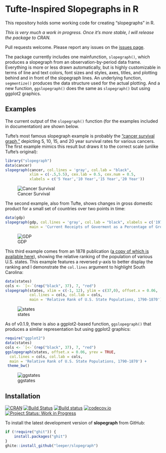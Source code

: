 # Tufte-Inspired Slopegraphs in R

This repository holds some working code for creating "slopegraphs" in R.

*This is very much a work in progress. Once it's more stable, I will release the package to CRAN.*

Pull requests welcome. Please report any issues on the [issues page](https://github.com/leeper/slopegraph/issues).

The package currently includes one mainfunction, `slopegraph()`, which produces a slopegraph from an observation-by-period data frame. Everything is more or less drawn automatically, but is highly customizable in terms of line and text colors, font sizes and styles, axes, titles, and plotting behind and in front of the slopegraph lines. An underlying function, `segmentize()` produces the data structure used for the actual plotting. And a new function, `ggslopegraph()` does the same as `slopegraph()` but using ggplot2 graphics.

## Examples

The current output of the `slopegraph()` function (for the examples included in documentation) are shown below. 

Tufte's most famous slopegraph example is probably the ["cancer survival graph,"](http://www.edwardtufte.com/bboard/q-and-a-fetch-msg?msg_id=0003nk) depicting 5, 10, 15, and 20 year survival rates for various cancers. The first example mimics this result but draws it to the correct scale (unlike Tufte's original):

```r
library("slopegraph")
data(cancer)
slopegraph(cancer, col.lines = 'gray', col.lab = "black", 
           xlim = c(-.5,5.5), cex.lab = 0.5, cex.num = 0.5,
           xlabels = c('5 Year','10 Year','15 Year','20 Year'))
```

![Cancer Survival](https://rawgithub.com/leeper/slopegraph/master/inst/examples/cancer-survival-1.svg)


The second example, also from Tufte, shows changes in gross domestic product for a small set of countries over two points in time:

```r
data(gdp)
slopegraph(gdp, col.lines = 'gray', col.lab = "black", xlabels = c('1970','1979'),  
           main = 'Current Receipts of Goverment as a Percentage of Gross Domestic Product')
```

![GDP](https://rawgithub.com/leeper/slopegraph/master/inst/examples/gdp-1.svg)

This third example comes from an 1878 publication ([a copy of which is available here](http://www.davidrumsey.com/luna/servlet/detail/RUMSEY~8~1~207741~3003452:Chart-Exhibiting-the-Relative-Rank-)), showing the relative ranking of the population of various U.S. states. This example features a reversed y-axis to better display the ranking and I demonstrate the `col.lines` argument to highlight South Carolina:

```r
data(states)
cols <- `[<-`(rep("black", 37), 7, "red")
slopegraph(states, xlim = c(-1, 12), ylim = c(37,0), offset.x = 0.06,
           col.lines = cols, col.lab = cols, 
           main = 'Relative Rank of U.S. State Populations, 1790-1870')
```

![states](https://rawgithub.com/leeper/slopegraph/master/inst/examples/states-1.svg)

As of v0.1.9, there is also a ggplot2-based function, `ggslopegraph()` that produces a similar representation but using ggplot2 graphics:

```r
require("ggplot2")
data(states)
cols <- `[<-`(rep("black", 37), 7, "red")
ggslopegraph(states, offset.x = 0.06, yrev = TRUE,
  col.lines = cols, col.lab = cols, 
  main = 'Relative Rank of U.S. State Populations, 1790-1870') +
 theme_bw()    
```

![ggstates](https://rawgithub.com/leeper/slopegraph/master/inst/examples/ggstates-1.svg)



## Installation

[![CRAN](http://www.r-pkg.org/badges/version/slopegraph)](http://cran.r-project.org/package=slopegraph)
[![Build Status](https://travis-ci.org/leeper/slopegraph.svg?branch=master)](https://travis-ci.org/leeper/slopegraph)
[![Build status](https://ci.appveyor.com/api/projects/status/t6nxndmvvcw3gw7f/branch/master?svg=true)](https://ci.appveyor.com/project/leeper/slopegraph/branch/master)
[![codecov.io](http://codecov.io/github/leeper/slopegraph/coverage.svg?branch=master)](http://codecov.io/github/leeper/slopegraph?branch=master)
[![Project Status: Work in Progress](http://www.repostatus.org/badges/latest/wip.svg)](http://www.repostatus.org/#wip)

To install the latest development version of **slopegraph** from GitHub:

```R
if (!require("ghit")) {
    install.packages("ghit")
}
ghite::install_github("leeper/slopegraph")
```

